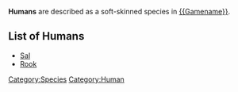 '''Humans''' are described as a soft-skinned species in [[{{Gamename}}]].
== List of Humans ==
* [[Sal]]
* [[Rook]]
{{stub}}
[[Category:Species]]
[[Category:Human]]